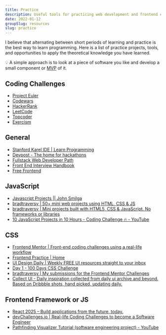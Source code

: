 ```yaml
---
title: Practice
description: Useful tools for practicing web development and frontend engineering.
date: 2022-01-12
groupSlug: resources
slug: practice
---
```


I believe that alternating between short periods of learning and practice is the best way to learn programming.
Here is a list of practice projects, tools, and opportunities to apply the theoretical knowledge you have learned.

💡 A simple approach is to look at a piece of software you like and develop a small component or [MVP](https://en.wikipedia.org/wiki/Minimum_viable_product) of it.

## Coding Challenges

-   [Project Euler](https://projecteuler.net/)
-   [Codewars](https://www.codewars.com/)
-   [HackerRank](https://www.hackerrank.com/)
-   [LeetCode](https://leetcode.com/)
-   [Topcoder](https://www.topcoder.com/)
-   [Exercism](https://exercism.org/users/)

## General

-   [Stanford Karel IDE | Learn Programming](https://stanford.edu/~cpiech/karel/ide.html)
-   [Devpost - The home for hackathons ](https://devpost.com/)
-   [Fullstack Web Developer Path](https://awesomeopensource.com/project/shovanch/fullstack-web-developer-path)
-   [Front End Interview Handbook](https://awesomeopensource.com/project/yangshun/front-end-interview-handbook)
-   [Free Frontend](https://freefrontend.com/)

## JavaScript

-   [Javascript Projects || John Smilga](https://www.vanillajavascriptprojects.com/)
-   [bradtraversy | 50+ mini web projects using HTML, CSS & JS](https://github.com/bradtraversy/50projects50days)
-   [bradtraversy | Mini projects built with HTML5, CSS & JavaScript. No frameworks or libraries](https://github.com/bradtraversy/vanillawebprojects)
-   [10 JavaScript Projects in 10 Hours - Coding Challenge 🔥 - YouTube](https://www.youtube.com/watch?v=dtKciwk_si4)

## CSS

-   [Frontend Mentor | Front-end coding challenges using a real-life workflow](https://www.frontendmentor.io/)
-   [Frontend Practice | Home](https://www.frontendpractice.com/)
-   [UI Design Daily | Weekly FREE UI resources straight to your inbox](https://www.uidesigndaily.com/)
-   [Day 1 - 100 Days CSS Challenge](https://100dayscss.com/days/1/)
-   [bradtraversy | My submissions for the Frontend Mentor Challenges](https://github.com/bradtraversy/frontend-mentor-challenges)
-   [Collect UI - Daily inspiration collected from daily ui archive and beyond. Based on Dribbble shots, hand picked, updating daily.](https://collectui.com/)

## Frontend Framework or JS

-   [React 2025 – Build applications from the future, today.](https://react2025.com/)
-   [devChallenges.io | Real-life Coding Challenges to become a Software Engineer](https://devchallenges.io/)
-   [Pathfinding Visualizer Tutorial (software engineering project) - YouTube](https://www.youtube.com/watch?v=msttfIHHkak)
